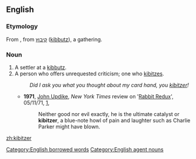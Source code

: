 ==English==

===Etymology===
From {{Yidd.}}, from {{Hebr.}} [[קיבוץ]] ([[kibbutz]]), a gathering.

===Noun===
{{en-noun}}

# A settler at a [[kibbutz]].
# A person who offers unrequested criticism; one who [[kibitz]]es.
#:''Did I ask you what you thought about my card hand, you [[kibitzer]]!''
#* '''1971''', [[w:John Updike|John Updike]], ''New York Times'' review on '[[w:Rabbit Redux|Rabbit Redux]]', 05/11/71, [http://www.nytimes.com/1971/11/05/books/updike-rabbit.html],
#*:Neither good nor evil exactly, he is the ultimate catalyst or '''kibitzer''', a blue-note howl of pain and laughter such as Charlie Parker might have blown.

[[Category:English borrowed words]]
[[Category:English agent nouns]]

[[zh:kibitzer]]